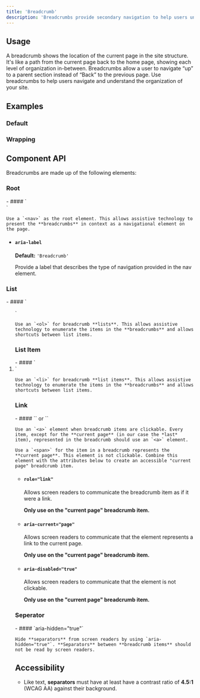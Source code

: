 ```yaml
---
title: 'Breadcrumb'
description: 'Breadcrumbs provide secondary navigation to help users understand where they are in a website.'
---
```


## Usage

A breadcrumb shows the location of the current page in the site structure. It's like a path from the current page back to the home page, showing each level of organization in-between. Breadcrumbs allow a user to navigate “up” to a parent section instead of “Back” to the previous page. Use breadcrumbs to help users navigate and understand the organization of your site.

## Examples

### Default

<ComponentPreview title="Breadcumb Default" component="breadcrumb" variant="breadcrumb" />

### Wrapping 

<ComponentPreview title="Breadcrumb Wrapping" component="breadcrumb" variant="breadcrumb-wrapping" />

## Component API

Breadcrumbs are made up of the following elements:

### Root

<ContentList>
  - #### `<nav>`
    
    Use a `<nav>` as the root element. This allows assistive technology to present the **breadcrumbs** in context as a navigational element on the page.

  - #### `aria-label`

    **Default:** `'Breadcrumb'`
    
    Provide a label that describes the type of navigation provided in the nav element. 
</ContentList>

### List

<ContentList>
  - #### `<ol>`
    
    Use an `<ol>` for breadcrumb **lists**. This allows assistive technology to enumerate the items in the **breadcrumbs** and allows shortcuts between list items.

</ContentList>

### List Item

<ContentList>
  - #### `<li>`
    
    Use an `<li>` for breadcrumb **list items**. This allows assistive technology to enumerate the items in the **breadcrumbs** and allows shortcuts between list items.

</ContentList>

### Link

<ContentList>
  - #### `<a>` or `<span>`

    Use an `<a>` element when breadcrumb items are clickable. Every item, except for the **current page** (in our case the *last* item), represented in the breadcrumb should use an `<a>` element. 
    
    Use a `<span>` for the item in a breadcrumb represents the **current page**. This element is not clickable. Combine this element with the attributes below to create an accessible "current page" breadcrumb item.

  - #### `role="link"`
    
    Allows screen readers to communicate the breadcrumb item as if it were a link.

    **Only use on the "current page" breadcrumb item.**

  - #### `aria-current="page"`
    
    Allows screen readers to communicate that the element represents a link to the current page.

    **Only use on the "current page" breadcrumb item.**

  - #### `aria-disabled="true"`
    
    Allows screen readers to communicate that the element is not clickable.

    **Only use on the "current page" breadcrumb item.**

</ContentList>

### Seperator

<ContentList>
  - #### `aria-hidden="true"`
    
    Hide **separators** from screen readers by using `aria-hidden="true"`. **Separators** between **breadcrumb items** should not be read by screen readers.

</ContentList>

## Accessibility

- Like text, **separators** must have at least have a contrast ratio of **4.5:1** (WCAG AA) against their background.
